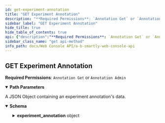 ```yaml
---
id: get-experiment-annotation
title: "GET Experiment Annotation"
description: "**Required Permissions**: `Annotation Get` or `Annotation Admin`"
sidebar_label: "GET Experiment Annotation"
hide_title: true
hide_table_of_contents: true
api: {"description":"**Required Permissions**: `Annotation Get` or `Annotation Admin`","parameters":[{"name":"experimentAnnotationId","in":"path","required":true,"schema":{"type":"integer"},"description":"The id of the Experiment Annotation that you wish to get data from."}],"responses":{"200":{"description":"A JSON Object containing an experiment annotation's data.","content":{"application/json":{"schema":{"type":"object","properties":{"experiment_annotation":{"type":"object","properties":{"id":{"type":"integer"},"timestamp":{"type":"string","format":"date-time"},"description":{"type":"string","example":"This was just after a successful marketing campaign"},"color":{"type":"string","pattern":"^#[A-Fa-f0-9]{6}","example":"#CFC8FF"},"type":{"enum":["local","global"]},"experiment_id":{"type":"integer"},"created_at":{"type":"string","format":"date-time"},"created_by_user_id":{"type":"integer"},"updated_at":{"nullable":true,"type":"string","format":"date-time"},"updated_by_user_id":{"nullable":true,"type":"integer"},"created_by":{"type":"object","properties":{"archived":{"type":"boolean","example":false},"avatar":{"type":"object","nullable":true},"avatar_file_upload_url":{"type":"string","example":"/cropUrl/100x100/1.png"},"created_at":{"type":"string","format":"date-time"},"created_by_user_id":{"type":"integer","minimum":1},"department":{"type":"string","example":"Marketing"},"email":{"type":"string","format":"email"}}},"updated_by":{"type":"object","properties":{"archived":{"type":"boolean","example":false},"avatar":{"type":"object","nullable":true},"avatar_file_upload_url":{"type":"string","example":"/cropUrl/100x100/1.png"},"created_at":{"type":"string","format":"date-time"},"created_by_user_id":{"type":"integer","minimum":1},"department":{"type":"string","example":"Marketing"},"email":{"type":"string","format":"email"}},"nullable":true}}}}}}}}},"method":"get","path":"/experiment_annotations/{experimentAnnotationId}","servers":[{"url":"https://sandbox.absmartly.io/v1"}],"security":[{"UserApiKey":[]}],"securitySchemes":{"UserApiKey":{"type":"apiKey","in":"header","description":"A User API Key for API authorization. **Must be in the format \"Api-Key your_user_api_key\"**","name":"Authorization","scheme":"^Api-Key\\s\\S+"}},"info":{"title":"A/B Smartly Web Console API","version":"1.0.0","description":"An OpenAPI Specification that describes the A/B Smartly API for working with your experiments programmatically.","contact":{"name":"API Support","email":"api@absmartly.com"},"license":{"name":"Proprietary"}},"postman":{"name":"GET Experiment Annotation","description":{"content":"**Required Permissions**: `Annotation Get` or `Annotation Admin`","type":"text/plain"},"url":{"path":["experiment_annotations",":experimentAnnotationId"],"host":["{{baseUrl}}"],"query":[],"variable":[{"disabled":false,"description":{"content":"(Required) The id of the Experiment Annotation that you wish to get data from.","type":"text/plain"},"type":"any","value":"","key":"experimentAnnotationId"}]},"header":[{"key":"Accept","value":"application/json"}],"method":"GET"}}
sidebar_class_name: "get api-method"
info_path: docs/Web Console API/a-b-smartly-web-console-api
---
```



## GET Experiment Annotation



**Required Permissions**: `Annotation Get` or `Annotation Admin`

<details style={{"marginBottom":"1rem"}} data-collapsed={false} open={true}><summary style={{}}><strong>Path Parameters</strong></summary><div><ul><ParamsItem className={"paramsItem"} param={{"name":"experimentAnnotationId","in":"path","required":true,"schema":{"type":"integer"},"description":"The id of the Experiment Annotation that you wish to get data from."}}></ParamsItem></ul></div></details><div><ApiTabs><TabItem label={"200"} value={"200"}><div>

A JSON Object containing an experiment annotation's data.

</div><div><MimeTabs schemaType={"response"}><TabItem label={"application/json"} value={"application/json"}><SchemaTabs><TabItem label={"Schema"} value={"Schema"}><details style={{}} data-collapsed={false} open={true}><summary style={{"textAlign":"left"}}><strong>Schema</strong></summary><div style={{"textAlign":"left","marginLeft":"1rem"}}></div><ul style={{"marginLeft":"1rem"}}><SchemaItem collapsible={true} className={"schemaItem"}><details style={{}}><summary style={{}}><strong>experiment_annotation</strong><span style={{"opacity":"0.6"}}> object</span></summary><div style={{"marginLeft":"1rem"}}><SchemaItem collapsible={false} name={"id"} required={false} schemaDescription={undefined} schemaName={"integer"} qualifierMessage={undefined} defaultValue={undefined}></SchemaItem><SchemaItem collapsible={false} name={"timestamp"} required={false} schemaDescription={undefined} schemaName={"date-time"} qualifierMessage={undefined} defaultValue={undefined}></SchemaItem><SchemaItem collapsible={false} name={"description"} required={false} schemaDescription={undefined} schemaName={"string"} qualifierMessage={undefined} defaultValue={undefined}></SchemaItem><SchemaItem collapsible={false} name={"color"} required={false} schemaDescription={undefined} schemaName={"string"} qualifierMessage={"**Possible values:** Value must match regular expression `^#[A-Fa-f0-9]{6}`"} defaultValue={undefined}></SchemaItem><SchemaItem collapsible={false} name={"type"} required={false} schemaDescription={undefined} schemaName={""} qualifierMessage={"**Possible values:** [`local`, `global`]"} defaultValue={undefined}></SchemaItem><SchemaItem collapsible={false} name={"experiment_id"} required={false} schemaDescription={undefined} schemaName={"integer"} qualifierMessage={undefined} defaultValue={undefined}></SchemaItem><SchemaItem collapsible={false} name={"created_at"} required={false} schemaDescription={undefined} schemaName={"date-time"} qualifierMessage={undefined} defaultValue={undefined}></SchemaItem><SchemaItem collapsible={false} name={"created_by_user_id"} required={false} schemaDescription={undefined} schemaName={"integer"} qualifierMessage={undefined} defaultValue={undefined}></SchemaItem><SchemaItem collapsible={false} name={"updated_at"} required={false} schemaDescription={undefined} schemaName={"date-time"} qualifierMessage={undefined} defaultValue={undefined}></SchemaItem><SchemaItem collapsible={false} name={"updated_by_user_id"} required={false} schemaDescription={undefined} schemaName={"integer"} qualifierMessage={undefined} defaultValue={undefined}></SchemaItem><SchemaItem collapsible={true} className={"schemaItem"}><details style={{}}><summary style={{}}><strong>created_by</strong><span style={{"opacity":"0.6"}}> object</span></summary><div style={{"marginLeft":"1rem"}}><SchemaItem collapsible={false} name={"archived"} required={false} schemaDescription={undefined} schemaName={"boolean"} qualifierMessage={undefined} defaultValue={undefined}></SchemaItem><SchemaItem collapsible={false} name={"avatar"} required={false} schemaDescription={undefined} schemaName={"object"} qualifierMessage={undefined} defaultValue={undefined}></SchemaItem><SchemaItem collapsible={false} name={"avatar_file_upload_url"} required={false} schemaDescription={undefined} schemaName={"string"} qualifierMessage={undefined} defaultValue={undefined}></SchemaItem><SchemaItem collapsible={false} name={"created_at"} required={false} schemaDescription={undefined} schemaName={"date-time"} qualifierMessage={undefined} defaultValue={undefined}></SchemaItem><SchemaItem collapsible={false} name={"created_by_user_id"} required={false} schemaDescription={undefined} schemaName={"integer"} qualifierMessage={"**Possible values:** `>= 1`"} defaultValue={undefined}></SchemaItem><SchemaItem collapsible={false} name={"department"} required={false} schemaDescription={undefined} schemaName={"string"} qualifierMessage={undefined} defaultValue={undefined}></SchemaItem><SchemaItem collapsible={false} name={"email"} required={false} schemaDescription={undefined} schemaName={"email"} qualifierMessage={undefined} defaultValue={undefined}></SchemaItem></div></details></SchemaItem><SchemaItem collapsible={true} className={"schemaItem"}><details style={{}}><summary style={{}}><strong>updated_by</strong><span style={{"opacity":"0.6"}}> object</span></summary><div style={{"marginLeft":"1rem"}}><SchemaItem collapsible={false} name={"archived"} required={false} schemaDescription={undefined} schemaName={"boolean"} qualifierMessage={undefined} defaultValue={undefined}></SchemaItem><SchemaItem collapsible={false} name={"avatar"} required={false} schemaDescription={undefined} schemaName={"object"} qualifierMessage={undefined} defaultValue={undefined}></SchemaItem><SchemaItem collapsible={false} name={"avatar_file_upload_url"} required={false} schemaDescription={undefined} schemaName={"string"} qualifierMessage={undefined} defaultValue={undefined}></SchemaItem><SchemaItem collapsible={false} name={"created_at"} required={false} schemaDescription={undefined} schemaName={"date-time"} qualifierMessage={undefined} defaultValue={undefined}></SchemaItem><SchemaItem collapsible={false} name={"created_by_user_id"} required={false} schemaDescription={undefined} schemaName={"integer"} qualifierMessage={"**Possible values:** `>= 1`"} defaultValue={undefined}></SchemaItem><SchemaItem collapsible={false} name={"department"} required={false} schemaDescription={undefined} schemaName={"string"} qualifierMessage={undefined} defaultValue={undefined}></SchemaItem><SchemaItem collapsible={false} name={"email"} required={false} schemaDescription={undefined} schemaName={"email"} qualifierMessage={undefined} defaultValue={undefined}></SchemaItem></div></details></SchemaItem></div></details></SchemaItem></ul></details></TabItem><TabItem label={"Example (from schema)"} value={"Example (from schema)"}><ResponseSamples responseExample={"{\n  \"experiment_annotation\": {\n    \"id\": 0,\n    \"timestamp\": \"2022-12-02\",\n    \"description\": \"This was just after a successful marketing campaign\",\n    \"color\": \"#CFC8FF\",\n    \"experiment_id\": 0,\n    \"created_at\": \"2022-12-02\",\n    \"created_by_user_id\": 0,\n    \"updated_at\": \"2022-12-02\",\n    \"updated_by_user_id\": 0,\n    \"created_by\": {\n      \"archived\": false,\n      \"avatar\": {},\n      \"avatar_file_upload_url\": \"/cropUrl/100x100/1.png\",\n      \"created_at\": \"2022-12-02\",\n      \"created_by_user_id\": 0,\n      \"department\": \"Marketing\",\n      \"email\": \"user@example.com\"\n    },\n    \"updated_by\": {\n      \"archived\": false,\n      \"avatar\": {},\n      \"avatar_file_upload_url\": \"/cropUrl/100x100/1.png\",\n      \"created_at\": \"2022-12-02\",\n      \"created_by_user_id\": 0,\n      \"department\": \"Marketing\",\n      \"email\": \"user@example.com\"\n    }\n  }\n}"} language={"json"}></ResponseSamples></TabItem></SchemaTabs></TabItem></MimeTabs></div></TabItem></ApiTabs></div>
      